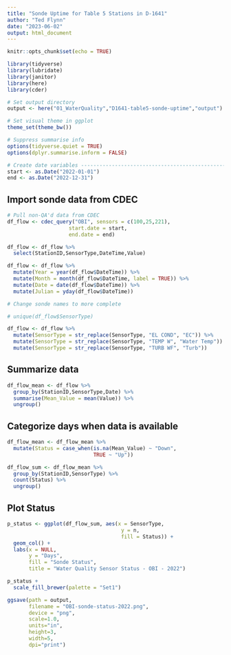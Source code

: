 ```yaml
---
title: "Sonde Uptime for Table 5 Stations in D-1641"
author: "Ted Flynn"
date: "2023-06-02"
output: html_document
---
```


```r
knitr::opts_chunk$set(echo = TRUE)

library(tidyverse)
library(lubridate)
library(janitor)
library(here)
library(cder)

# Set output directory 
output <- here("01_WaterQuality","D1641-table5-sonde-uptime","output")

# Set visual theme in ggplot
theme_set(theme_bw())

# Suppress summarise info
options(tidyverse.quiet = TRUE)
options(dplyr.summarise.inform = FALSE)

# Create date variables --------------------------------------------------------
start <- as.Date("2022-01-01")
end <- as.Date("2022-12-31")

```

## Import sonde data from CDEC

```r
# Pull non-QA'd data from CDEC
df_flow <- cdec_query("OBI", sensors = c(100,25,221), 
                    start.date = start, 
                    end.date = end)

df_flow <- df_flow %>% 
  select(StationID,SensorType,DateTime,Value)

df_flow <- df_flow %>%
  mutate(Year = year(df_flow$DateTime)) %>%
  mutate(Month = month(df_flow$DateTime, label = TRUE)) %>%
  mutate(Date = date(df_flow$DateTime)) %>% 
  mutate(Julian = yday(df_flow$DateTime))

# Change sonde names to more complete

# unique(df_flow$SensorType)

df_flow <- df_flow %>% 
  mutate(SensorType = str_replace(SensorType, "EL COND", "EC")) %>% 
  mutate(SensorType = str_replace(SensorType, "TEMP W", "Water Temp")) %>% 
  mutate(SensorType = str_replace(SensorType, "TURB WF", "Turb"))

```

## Summarize data
```r

df_flow_mean <- df_flow %>% 
  group_by(StationID,SensorType,Date) %>% 
  summarise(Mean_Value = mean(Value)) %>% 
  ungroup()

```

## Categorize days when data is available
```r

df_flow_mean <- df_flow_mean %>% 
  mutate(Status = case_when(is.na(Mean_Value) ~ "Down",
                            TRUE ~ "Up"))

df_flow_sum <- df_flow_mean %>% 
  group_by(StationID,SensorType) %>%
  count(Status) %>% 
  ungroup()

```

## Plot Status
```r
p_status <- ggplot(df_flow_sum, aes(x = SensorType,
                                     y = n,
                                     fill = Status)) +
  geom_col() +
  labs(x = NULL,
       y = "Days",
       fill = "Sonde Status",
       title = "Water Quality Sensor Status - OBI - 2022")

p_status +
  scale_fill_brewer(palette = "Set1")

ggsave(path = output,
       filename = "OBI-sonde-status-2022.png",
       device = "png",
       scale=1.0,
       units="in",
       height=3,
       width=5,
       dpi="print")
```

